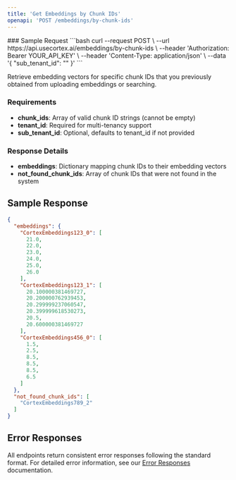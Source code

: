 ```yaml
---
title: 'Get Embeddings by Chunk IDs'
openapi: 'POST /embeddings/by-chunk-ids'
---
```



<Panel>
  <TableOfContents />
</Panel>
<TryIt />
### Sample Request
```bash
curl --request POST \
  --url https://api.usecortex.ai/embeddings/by-chunk-ids \
  --header 'Authorization: Bearer YOUR_API_KEY' \
  --header 'Content-Type: application/json' \
  --data '{
  "sub_tenant_id": ""
}'
  ```


Retrieve embedding vectors for specific chunk IDs that you previously obtained from uploading embeddings or searching.

### Requirements
- **chunk_ids**: Array of valid chunk ID strings (cannot be empty)
- **tenant_id**: Required for multi-tenancy support
- **sub_tenant_id**: Optional, defaults to tenant_id if not provided

### Response Details
- **embeddings**: Dictionary mapping chunk IDs to their embedding vectors
- **not_found_chunk_ids**: Array of chunk IDs that were not found in the system


## Sample Response

```json
{
  "embeddings": {
    "CortexEmbeddings123_0": [
      21.0,
      22.0,
      23.0,
      24.0,
      25.0,
      26.0
    ],
    "CortexEmbeddings123_1": [
      20.100000381469727,
      20.200000762939453,
      20.299999237060547,
      20.399999618530273,
      20.5,
      20.600000381469727
    ],
    "CortexEmbeddings456_0": [
      1.5,
      2.5,
      8.5,
      8.5,
      8.5,
      6.5
    ]
  },
  "not_found_chunk_ids": [
    "CortexEmbeddings789_2"
  ]
}
```

## Error Responses

All endpoints return consistent error responses following the standard format. For detailed error information, see our [Error Responses](/api-reference/error-responses) documentation.

